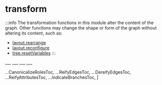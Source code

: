 
# transform

:::info
The transformation functions in this module alter the content of
the graph. Other functions may change the shape or form of the
graph without altering its content, such as:

- [layout.rearrange](api.layout#function-rearrange)
- [layout.reconfigure](api.layout#function-reconfigure)
- [tree.resetVariables](api.tree#tree-resetVariables)
:::

<CanonicalizeRoles />
___
<ReifyEdges />
___
<DereifyEdges />
___
<ReifyAttributes />
___
<IndicateBranches />

  ...CanonicalizeRolesToc,
  ...ReifyEdgesToc,
  ...DereifyEdgesToc,
  ...ReifyAttributesToc,
  ...IndicateBranchesToc,
]